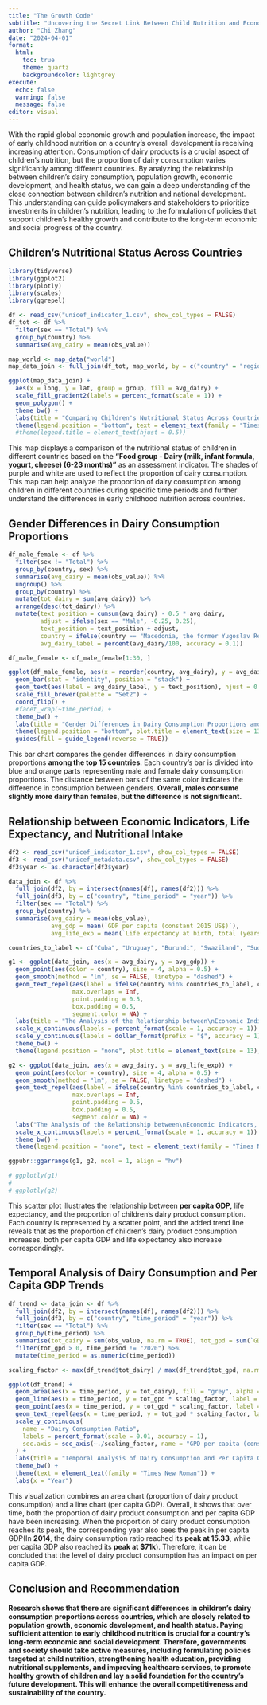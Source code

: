 ```yaml
---
title: "The Growth Code" 
subtitle: "Uncovering the Secret Link Between Child Nutrition and Economic Development"
author: "Chi Zhang"
date: "2024-04-01"
format: 
  html:
    toc: true
    theme: quartz
    backgroundcolor: lightgrey
execute: 
  echo: false
  warning: false
  message: false
editor: visual
---
```


With the rapid global economic growth and population increase, the impact of early childhood nutrition on a country's overall development is receiving increasing attention. Consumption of dairy products is a crucial aspect of children's nutrition, but the proportion of dairy consumption varies significantly among different countries. By analyzing the relationship between children's dairy consumption, population growth, economic development, and health status, we can gain a deep understanding of the close connection between children's nutrition and national development. This understanding can guide policymakers and stakeholders to prioritize investments in children's nutrition, leading to the formulation of policies that support children's healthy growth and contribute to the long-term economic and social progress of the country.

## **Children's Nutritional Status Across Countries**

```r
library(tidyverse)
library(ggplot2)
library(plotly)
library(scales)
library(ggrepel)

df <- read_csv("unicef_indicator_1.csv", show_col_types = FALSE)
df_tot <- df %>% 
  filter(sex == "Total") %>%
  group_by(country) %>%
  summarise(avg_dairy = mean(obs_value))

map_world <- map_data("world")
map_data_join <- full_join(df_tot, map_world, by = c("country" = "region"))

ggplot(map_data_join) + 
  aes(x = long, y = lat, group = group, fill = avg_dairy) +
  scale_fill_gradient2(labels = percent_format(scale = 1)) + 
  geom_polygon() + 
  theme_bw() +
  labs(title = "Comparing Children's Nutritional Status Across Countries (2005 to 2020)", subtitle = "Countries in grey have no data due to a mismatch with their names", y = "Latitude", x = "Longitude", fill = "Average Dairy Consumption Ratio") +
  theme(legend.position = "bottom", text = element_text(family = "Times New Roman"))
  #theme(legend.title = element_text(hjust = 0.5)) 
```

This map displays a comparison of the nutritional status of children in different countries based on the **"Food group - Dairy (milk, infant formula, yogurt, cheese) (6-23 months)"** as an assessment indicator. The shades of purple and white are used to reflect the proportion of dairy consumption. This map can help analyze the proportion of dairy consumption among children in different countries during specific time periods and further understand the differences in early childhood nutrition across countries.

## **Gender Differences in Dairy Consumption Proportions**

```r
df_male_female <- df %>% 
  filter(sex != "Total") %>% 
  group_by(country, sex) %>% 
  summarise(avg_dairy = mean(obs_value)) %>%
  ungroup() %>%
  group_by(country) %>%
  mutate(tot_dairy = sum(avg_dairy)) %>% 
  arrange(desc(tot_dairy)) %>%
  mutate(text_position = cumsum(avg_dairy) - 0.5 * avg_dairy,
         adjust = ifelse(sex == "Male", -0.25, 0.25),
         text_position = text_position + adjust,
         country = ifelse(country == "Macedonia, the former Yugoslav Republic of", "Macedonia", country),
         avg_dairy_label = percent(avg_dairy/100, accuracy = 0.1))

df_male_female <- df_male_female[1:30, ] 

ggplot(df_male_female, aes(x = reorder(country, avg_dairy), y = avg_dairy, fill = sex)) + 
  geom_bar(stat = "identity", position = "stack") + 
  geom_text(aes(label = avg_dairy_label, y = text_position), hjust = 0.5, color = "white", size = 3.5) +
  scale_fill_brewer(palette = "Set2") + 
  coord_flip() + 
  #facet_wrap(~time_period) + 
  theme_bw() +
  labs(title = "Gender Differences in Dairy Consumption Proportions among Top 15 Countries", y = "Dairy Consumption Proportion", x = "Country", fill = "Average Dairy Consumption Ratio") + 
  theme(legend.position = "bottom", plot.title = element_text(size = 13), text = element_text(family = "Times New Roman")) +
  guides(fill = guide_legend(reverse = TRUE))
```

This bar chart compares the gender differences in dairy consumption proportions **among the top 15 countries**. Each country's bar is divided into blue and orange parts representing male and female dairy consumption proportions. The distance between bars of the same color indicates the difference in consumption between genders. **Overall, males consume slightly more dairy than females, but the difference is not significant.**

## **Relationship between Economic Indicators, Life Expectancy, and Nutritional Intake**

```r
df2 <- read_csv("unicef_indicator_1.csv", show_col_types = FALSE)
df3 <- read_csv("unicef_metadata.csv", show_col_types = FALSE)
df3$year <- as.character(df3$year)

data_join <- df %>%
  full_join(df2, by = intersect(names(df), names(df2))) %>%
  full_join(df3, by = c("country", "time_period" = "year")) %>%
  filter(sex == "Total") %>%
  group_by(country) %>%
  summarise(avg_dairy = mean(obs_value),
            avg_gdp = mean(`GDP per capita (constant 2015 US$)`),
            avg_life_exp = mean(`Life expectancy at birth, total (years)`))

countries_to_label <- c("Cuba", "Uruguay", "Burundi", "Swaziland", "Sudan")

g1 <- ggplot(data_join, aes(x = avg_dairy, y = avg_gdp)) + 
  geom_point(aes(color = country), size = 4, alpha = 0.5) + 
  geom_smooth(method = "lm", se = FALSE, linetype = "dashed") +
  geom_text_repel(aes(label = ifelse(country %in% countries_to_label, country, NA), color = country), size = 3, 
                  max.overlaps = Inf,
                  point.padding = 0.5, 
                  box.padding = 0.5,
                  segment.color = NA) + 
  labs(title = "The Analysis of the Relationship between\nEconomic Indicators, Life Expectancy, and Nutritional Intake", x = "AVG Dairy Consumption Ratio", y = "AVG GDP per capita") + 
  scale_x_continuous(labels = percent_format(scale = 1, accuracy = 1)) +  
  scale_y_continuous(labels = dollar_format(prefix = "$", accuracy = 1)) +
  theme_bw() + 
  theme(legend.position = "none", plot.title = element_text(size = 13), text = element_text(family = "Times New Roman"))

g2 <- ggplot(data_join, aes(x = avg_dairy, y = avg_life_exp)) + 
  geom_point(aes(color = country), size = 4, alpha = 0.5) + 
  geom_smooth(method = "lm", se = FALSE, linetype = "dashed") +
  geom_text_repel(aes(label = ifelse(country %in% countries_to_label, country, NA), color = country), size = 3,
                  max.overlaps = Inf,
                  point.padding = 0.5, 
                  box.padding = 0.5,
                  segment.color = NA) +
  labs("The Analysis of the Relationship between\nEconomic Indicators, Life Expectancy, and Nutritional Intake", x = "AVG Dairy Consumption Ratio", y = "AVG Life Expectancy at Birth (years)") + 
  scale_x_continuous(labels = percent_format(scale = 1, accuracy = 1))  +
  theme_bw() + 
  theme(legend.position = "none", text = element_text(family = "Times New Roman")) 

ggpubr::ggarrange(g1, g2, ncol = 1, align = "hv")

# ggplotly(g1)
# 
# ggplotly(g2)
```

This scatter plot illustrates the relationship between **per capita GDP,** life expectancy, and the proportion of children's dairy product consumption. Each country is represented by a scatter point, and the added trend line reveals that as the proportion of children's dairy product consumption increases, both per capita GDP and life expectancy also increase correspondingly.

## **Temporal Analysis of Dairy Consumption and Per Capita GDP Trends**

```r
df_trend <- data_join <- df %>%
  full_join(df2, by = intersect(names(df), names(df2))) %>%
  full_join(df3, by = c("country", "time_period" = "year")) %>%
  filter(sex == "Total") %>%
  group_by(time_period) %>% 
  summarise(tot_dairy = sum(obs_value, na.rm = TRUE), tot_gpd = sum(`GDP per capita (constant 2015 US$)`, na.rm = TRUE)) %>%
  filter(tot_gpd > 0, time_period != "2020") %>%
  mutate(time_period = as.numeric(time_period))

scaling_factor <- max(df_trend$tot_dairy) / max(df_trend$tot_gpd, na.rm = TRUE)

ggplot(df_trend) +
  geom_area(aes(x = time_period, y = tot_dairy), fill = "grey", alpha = 0.5) +
  geom_line(aes(x = time_period, y = tot_gpd * scaling_factor, label = tot_gpd), linewidth = 1.5, color = "tomato") +
  geom_point(aes(x = time_period, y = tot_gpd * scaling_factor, label = tot_gpd), size = 3, color = "tomato") +
  geom_text_repel(aes(x = time_period, y = tot_gpd * scaling_factor, label = sprintf("$%.0fk", tot_gpd / 1000)),box.padding = 0.5, point.padding = 0.6, segment.color = NA, color = "tomato") +
  scale_y_continuous(
    name = "Dairy Consumption Ratio",
    labels = percent_format(scale = 0.01, accuracy = 1),
    sec.axis = sec_axis(~./scaling_factor, name = "GPD per capita (constant 2015 US$)")
  ) + 
  labs(title = "Temporal Analysis of Dairy Consumption and Per Capita GDP Trends", x = "Year") + 
  theme_bw() +
  theme(text = element_text(family = "Times New Roman")) + 
  labs(x = "Year")

```

This visualization combines an area chart (proportion of dairy product consumption) and a line chart (per capita GDP). Overall, it shows that over time, both the proportion of dairy product consumption and per capita GDP have been increasing. When the proportion of dairy product consumption reaches its peak, the corresponding year also sees the peak in per capita GDP(In **2014**, the dairy consumption ratio reached its **peak at 15.33**, while per capita GDP also reached its **peak at \$71k**). Therefore, it can be concluded that the level of dairy product consumption has an impact on per capita GDP.

## Conclusion and Recommendation

**Research shows that there are significant differences in children's dairy consumption proportions across countries, which are closely related to population growth, economic development, and health status. Paying sufficient attention to early childhood nutrition is crucial for a country's long-term economic and social development. Therefore, governments and society should take active measures, including formulating policies targeted at child nutrition, strengthening health education, providing nutritional supplements, and improving healthcare services, to promote healthy growth of children and lay a solid foundation for the country's future development. This will enhance the overall competitiveness and sustainability of the country.**
